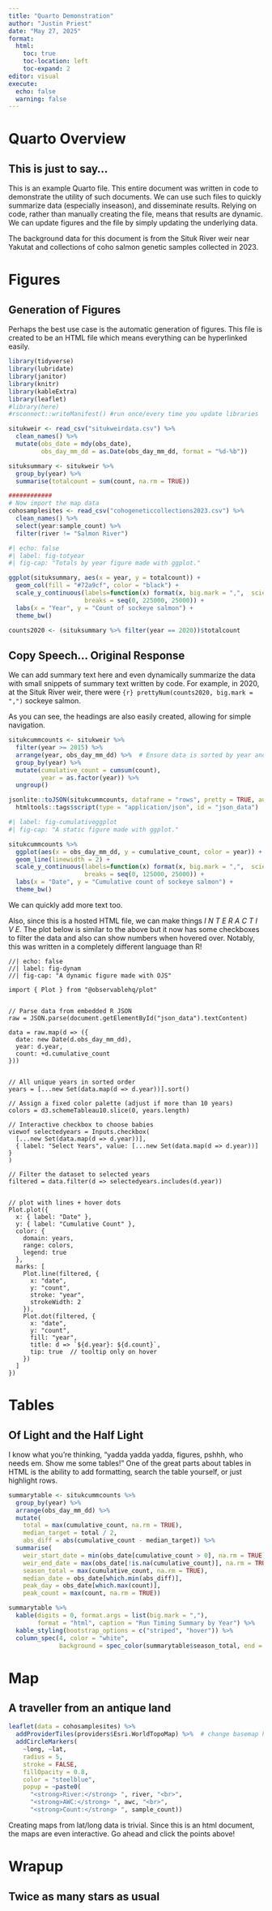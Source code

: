```yaml
---
title: "Quarto Demonstration"
author: "Justin Priest"
date: "May 27, 2025"
format:
  html:
    toc: true
    toc-location: left
    toc-expand: 2
editor: visual
execute:
  echo: false
  warning: false
---
```


# Quarto Overview

## This is just to say...

This is an example Quarto file. This entire document was written in code to demonstrate the utility of such documents. We can use such files to quickly summarize data (especially inseason), and disseminate results. Relying on code, rather than manually creating the file, means that results are dynamic. We can update figures and the file by simply updating the underlying data.  

The background data for this document is from the Situk River weir near Yakutat 
and collections of coho salmon genetic samples collected in 2023. 

# Figures

## Generation of Figures

Perhaps the best use case is the automatic generation of figures. This file is created to be an HTML file which means everything can be hyperlinked easily.

```r
library(tidyverse)
library(lubridate)
library(janitor)
library(knitr)
library(kableExtra)
library(leaflet)
#library(here)
#rsconnect::writeManifest() #run once/every time you update libraries

situkweir <- read_csv("situkweirdata.csv") %>% 
  clean_names() %>%
  mutate(obs_date = mdy(obs_date),
         obs_day_mm_dd = as.Date(obs_day_mm_dd, format = "%d-%b"))

situksummary <- situkweir %>%
  group_by(year) %>%
  summarise(totalcount = sum(count, na.rm = TRUE))

############
# Now import the map data
cohosamplesites <- read_csv("cohogeneticcollections2023.csv") %>%
  clean_names() %>%
  select(year:sample_count) %>%
  filter(river != "Salmon River")

```

```r
#| echo: false
#| label: fig-totyear
#| fig-cap: "Totals by year figure made with ggplot."

ggplot(situksummary, aes(x = year, y = totalcount)) +
  geom_col(fill = "#72a9cf", color = "black") +
  scale_y_continuous(labels=function(x) format(x, big.mark = ",",  scientific = FALSE),
                     breaks = seq(0, 225000, 25000)) +
  labs(x = "Year", y = "Count of sockeye salmon") +
  theme_bw()

counts2020 <- (situksummary %>% filter(year == 2020))$totalcount

```

## Copy Speech... Original Response

We can add summary text here and even dynamically summarize the data with small snippets of summary text written by code. For example, in 2020, at the Situk River weir, there were `{r} prettyNum(counts2020, big.mark = ",")` sockeye salmon.  

As you can see, the headings are also easily created, allowing for simple navigation.

```r
situkcummcounts <- situkweir %>%
  filter(year >= 2015) %>%
  arrange(year, obs_day_mm_dd) %>%  # Ensure data is sorted by year and day
  group_by(year) %>%
  mutate(cumulative_count = cumsum(count),
         year = as.factor(year)) %>%
  ungroup() 

jsonlite::toJSON(situkcummcounts, dataframe = "rows", pretty = TRUE, auto_unbox = TRUE) |>
  htmltools::tags$script(type = "application/json", id = "json_data")
```

```r
#| label: fig-cumulativeggplot
#| fig-cap: "A static figure made with ggplot."

situkcummcounts %>%
  ggplot(aes(x = obs_day_mm_dd, y = cumulative_count, color = year)) +
  geom_line(linewidth = 2) +
  scale_y_continuous(labels=function(x) format(x, big.mark = ",",  scientific = FALSE),
                     breaks = seq(0, 125000, 25000)) +
  labs(x = "Date", y = "Cumulative count of sockeye salmon") +
  theme_bw()
```

We can quickly add more text too.

Also, since this is a hosted HTML file, we can make things 
*I N T E R A C T I V E.* The plot below is similar to the above but it now has 
some checkboxes to filter the data and also can show numbers when hovered over. 
Notably, this was written in a completely different language than R! 

```ojs
//| echo: false
//| label: fig-dynam
//| fig-cap: "A dynamic figure made with OJS"

import { Plot } from "@observablehq/plot"


// Parse data from embedded R JSON
raw = JSON.parse(document.getElementById("json_data").textContent)

data = raw.map(d => ({
  date: new Date(d.obs_day_mm_dd),
  year: d.year,
  count: +d.cumulative_count
}))


// All unique years in sorted order
years = [...new Set(data.map(d => d.year))].sort()

// Assign a fixed color palette (adjust if more than 10 years)
colors = d3.schemeTableau10.slice(0, years.length)

// Interactive checkbox to choose babies
viewof selectedyears = Inputs.checkbox(
  [...new Set(data.map(d => d.year))],
  { label: "Select Years", value: [...new Set(data.map(d => d.year))] }
)

// Filter the dataset to selected years
filtered = data.filter(d => selectedyears.includes(d.year))


// plot with lines + hover dots
Plot.plot({
  x: { label: "Date" },
  y: { label: "Cumulative Count" },
  color: {
    domain: years,
    range: colors,
    legend: true
  },
  marks: [
    Plot.line(filtered, {
      x: "date",
      y: "count",
      stroke: "year",
      strokeWidth: 2
    }),
    Plot.dot(filtered, {
      x: "date",
      y: "count",
      fill: "year",
      title: d => `${d.year}: ${d.count}`,
      tip: true  // tooltip only on hover
    })
  ]
})

```

# Tables
## Of Light and the Half Light  
I know what you're thinking, "yadda yadda yadda, figures, pshhh, who needs em. 
Show me some tables!" One of the great parts about tables in HTML is the ability 
to add formatting, search the table yourself, or just highlight rows. 
```r
summarytable <- situkcummcounts %>%
  group_by(year) %>%
  arrange(obs_day_mm_dd) %>%
  mutate(
    total = max(cumulative_count, na.rm = TRUE),
    median_target = total / 2,
    abs_diff = abs(cumulative_count - median_target)) %>%
  summarise(
    weir_start_date = min(obs_date[cumulative_count > 0], na.rm = TRUE),
    weir_end_date = max(obs_date[!is.na(cumulative_count)], na.rm = TRUE),
    season_total = max(cumulative_count, na.rm = TRUE),
    median_date = obs_date[which.min(abs_diff)],
    peak_day = obs_date[which.max(count)],
    peak_count = max(count, na.rm = TRUE))

summarytable %>% 
  kable(digits = 0, format.args = list(big.mark = ","), 
        format = "html", caption = "Run Timing Summary by Year") %>%
  kable_styling(bootstrap_options = c("striped", "hover")) %>%
  column_spec(4, color = "white",
              background = spec_color(summarytable$season_total, end = 0.9))
```


# Map
## A traveller from an antique land
```r
leaflet(data = cohosamplesites) %>%
  addProviderTiles(providers$Esri.WorldTopoMap) %>%  # change basemap here
  addCircleMarkers(
    ~long, ~lat,
    radius = 5,
    stroke = FALSE,
    fillOpacity = 0.8,
    color = "steelblue",
    popup = ~paste0(
      "<strong>River:</strong> ", river, "<br>",
      "<strong>AWC:</strong> ", awc, "<br>",
      "<strong>Count:</strong> ", sample_count))
```

Creating maps from lat/long data is trivial. Since this is an html document, 
the maps are even interactive. Go ahead and click the points above!  


# Wrapup
## Twice as many stars as usual
